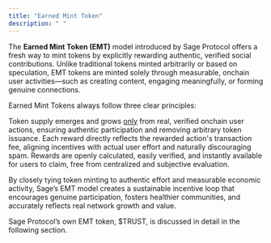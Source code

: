 ```yaml
---
title: "Earned Mint Token"
description: " "
---
```


The **Earned Mint Token (EMT)** model introduced by Sage Protocol offers a fresh way to mint tokens by explicitly rewarding authentic, verified social contributions. Unlike traditional tokens minted arbitrarily or based on speculation, EMT tokens are minted solely through measurable, onchain user activities—such as creating content, engaging meaningfully, or forming genuine connections.

Earned Mint Tokens always follow three clear principles:

<Card title="Earned and Organic" icon="square-1" iconType="solid" horizontal>
  Token supply emerges and grows <u>only</u> from real, verified onchain user actions, ensuring authentic participation and removing arbitrary token issuance.
</Card>

<Card title="Cost-Anchored Economics" icon="square-2" iconType="solid" horizontal>
  Each reward directly reflects the rewarded action's transaction fee, aligning incentives with actual user effort and naturally discouraging spam.
</Card>

<Card title="Transparent and Immediate Rewards" icon="square-3" iconType="solid" horizontal>
  Rewards are openly calculated, easily verified, and instantly available for users to claim, free from centralized and subjective evaluation.
</Card>

By closely tying token minting to authentic effort and measurable economic activity, Sage’s EMT model creates a sustainable incentive loop that encourages genuine participation, fosters healthier communities, and accurately reflects real network growth and value.

Sage Protocol’s own EMT token, \$TRUST, is discussed in detail in the following section.